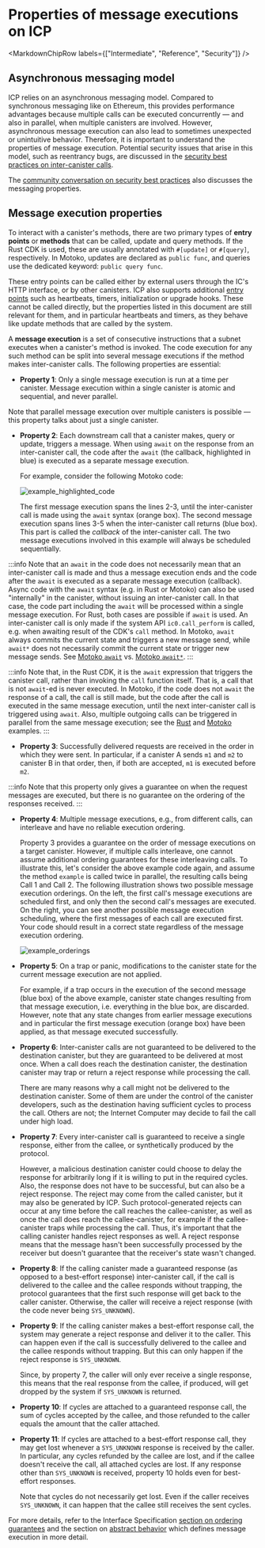 
# Properties of message executions on ICP

<MarkdownChipRow labels={["Intermediate", "Reference", "Security"]} />

## Asynchronous messaging model

ICP relies on an asynchronous messaging model. Compared to synchronous messaging like on Ethereum, this provides performance advantages because multiple calls can be executed concurrently — and also in parallel, when multiple canisters are involved. However, asynchronous message execution can also lead to sometimes unexpected or unintuitive behavior. Therefore, it is important to understand the properties of message execution. Potential security issues that arise in this model, such as reentrancy bugs, are discussed in the [security best practices on inter-canister calls](/docs/current/developer-docs/security/security-best-practices/inter-canister-calls).

The [community conversation on security best practices](https://www.youtube.com/watch?v=PneRzDmf_Xw&list=PLuhDt1vhGcrez-f3I0_hvbwGZHZzkZ7Ng&index=2&t=4s) also discusses the messaging properties.

## Message execution properties

To interact with a canister's methods, there are two primary types of **entry points** or **methods** that can be called, update and query methods. If the Rust CDK is used, these are usually annotated with `#[update]` or `#[query]`, respectively. In Motoko, updates are declared as `public func`, and queries use the dedicated keyword: `public query func`. 

These entry points can be called either by external users through the IC's HTTP interface, or by other canisters. ICP also supports additional [entry points](/references/ic-interface-spec.md#entry-points) such as heartbeats, timers, initialization or upgrade hooks. These cannot be called directly, but the properties listed in this document are still relevant for them, and in particular heartbeats and timers, as they behave like update methods that are called by the system.

A **message execution** is a set of consecutive instructions that a subnet executes when a canister's method is invoked. The code execution for any such method can be split into several message executions if the method makes inter-canister calls. The following properties are essential:

- **Property 1**: Only a single message execution is run at a time per canister. Message execution within a single canister is atomic and sequential, and never parallel.

Note that parallel message execution over multiple canisters is possible — this property talks about just a single canister.

- **Property 2**: Each downstream call that a canister makes, query or update, triggers a message. When using `await` on the response from an inter-canister call, the code after the `await` (the callback, highlighted in blue) is executed as a separate message execution.

    For example, consider the following Motoko code:
    
    ![example_highlighted_code](./_attachments/example_highlighted_code.png)
    
    The first message execution spans the lines 2-3, until the inter-canister call is made using the `await` syntax (orange box). The second message execution spans lines 3-5 when the inter-canister call returns (blue box). This part is called the _callback_ of the inter-canister call. The two message executions involved in this example will always be scheduled sequentially.
    
:::info
Note that an `await` in the code does not necessarily mean that an inter-canister call is made and thus a message execution ends and the code after the `await` is executed as a separate message execution (callback). Async code with the `await` syntax (e.g. in Rust or Motoko) can also be used "internally" in the canister, without issuing an inter-canister call. In that case, the code part including the `await` will be processed within a single message execution. For Rust, both cases are possible if `await` is used. An inter-canister call is only made if the system API `ic0.call_perform` is called, e.g. when awaiting result of the CDK's `call` method. In Motoko, `await` always commits the current state and triggers a new message send, while `await*` does not necessarily commit the current state or trigger new message sends. See [Motoko `await`](/docs/current/motoko/main/reference/language-manual#await) vs. [Motoko `await*`](/docs/current/motoko/main/reference/language-manual#await-1).
:::
    
:::info
Note that, in the Rust CDK, it is the `await` expression that triggers the canister call, rather than invoking the `call` function itself. That is, a call that is not `await`-ed   is never executed. In Motoko, if the code does not `await` the response of a call, the call is still made, but the code after the call is executed in the same message execution, until the next inter-canister call is triggered using `await`.
Also, multiple outgoing calls can be triggered in parallel from the same message execution; see the [Rust](https://internetcomputer.org/docs/current/references/samples/rust/parallel_calls/) and [Motoko](https://internetcomputer.org/docs/current/references/samples/motoko/parallel_calls/) examples.
:::

- **Property 3**: Successfully delivered requests are received in the order in which they were sent. In particular, if a canister A sends `m1` and `m2` to canister B in that order, then, if both are accepted, `m1` is executed before `m2`.

:::info
Note that this property only gives a guarantee on when the request messages are executed, but there is no guarantee on the ordering of the responses received.
:::

- **Property 4**: Multiple message executions, e.g., from different calls, can interleave and have no reliable execution
  ordering.

    Property 3 provides a guarantee on the order of message executions on a target canister. However, if multiple calls interleave, one cannot assume additional ordering guarantees for these interleaving calls. To illustrate this, let's consider the above example code again, and assume the method `example` is called twice in parallel, the resulting calls being Call 1 and Call 2. The following illustration shows two possible message execution orderings. On the left, the first call's message executions are scheduled first, and only then the second call's messages are executed. On the right, you can see another possible message execution scheduling, where the first messages of each call are executed first. Your code should result in a correct state regardless of the message execution ordering.

    ![example_orderings](./_attachments/example_orderings.png)

- **Property 5**: On a trap or panic, modifications to the canister state for the current message execution are not applied.

    For example, if a trap occurs in the execution of the second message (blue box) of the above example, canister state changes resulting from that message execution, i.e. everything in the blue box, are discarded. However, note that any state changes from earlier message executions and in particular the first message execution (orange box) have been applied, as that message executed successfully.

- **Property 6**: Inter-canister calls are not guaranteed to be delivered to the destination canister, but they are guaranteed to be delivered at most once. When a call does reach the destination canister, the destination canister may trap or return a reject response while processing the call.

    There are many reasons why a call might not be delivered to the destination canister. Some of them are under the control of the canister developers, such as the destination having sufficient cycles to process the call. Others are not; the Internet Computer may decide to fail the call under high load.

- **Property 7**: Every inter-canister call is guaranteed to receive a single response, either from the callee, or synthetically produced by the protocol.

    However, a malicious destination canister could choose to delay the response for arbitrarily long if it is willing to put in the required cycles. Also, the response does not have to be successful, but can also be a reject response. The reject may come from the called canister, but it may also be generated by ICP. Such protocol-generated rejects can occur at any time before the call reaches the callee-canister, as well as once the call does reach the callee-canister, for example if the callee-canister traps while processing the call. Thus, it's important that the calling canister handles reject responses as well. A reject response means that the message hasn't been successfully processed by the receiver but doesn't guarantee that the receiver's state wasn't changed.

- **Property 8**: If the calling canister made a guaranteed response (as opposed to a best-effort response) inter-canister call, if the call is delivered to the callee and the callee responds without trapping, the protocol guarantees that the first such response will get back to the caller canister. Otherwise, the caller will receive a reject response (with the code never being `SYS_UNKNOWN`).

- **Property 9**: If the calling canister makes a best-effort response call, the system may generate a reject response and deliver it to the caller. This can happen even if the call is successfully delivered to the callee and the callee responds without trapping. But this can only happen if the reject response is `SYS_UNKNOWN`.

    Since, by property 7, the caller will only ever receive a single response, this means that the real response from the callee, if produced, will get dropped by the system if `SYS_UNKNOWN` is returned.

- **Property 10**: If cycles are attached to a guaranteed response call, the sum of cycles accepted by the callee, and those refunded to the caller equals the amount that the caller attached.

- **Property 11**: If cycles are attached to a best-effort response call, they may get lost whenever a `SYS_UNKNOWN` response is received by the caller. In particular, any cycles refunded by the callee are lost, and if the callee doesn't receive the call, all attached cycles are lost. If any response other than `SYS_UNKNOWN` is received, property 10 holds even for best-effort responses.

    Note that cycles do not necessarily get lost. Even if the caller receives `SYS_UNKNOWN`, it can happen that the callee still receives the sent cycles.


For more details, refer to the Interface Specification [section on ordering guarantees](/docs/current/references/ic-interface-spec#ordering_guarantees) and the section on [abstract behavior](/docs/current/references/ic-interface-spec#abstract-behavior) which defines message execution in more detail.
